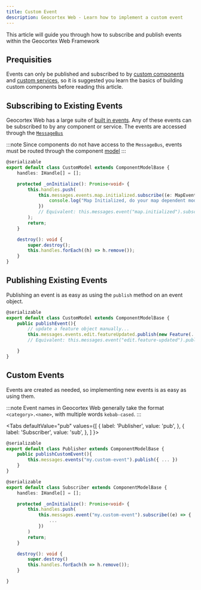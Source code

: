 ```yaml
---
title: Custom Event
description: Geocortex Web - Learn how to implement a custom event
---
```



This article will guide you through how to subscribe and publish events within the Geocortex Web Framework

## Prequisities

Events can only be published and subscribed to by [custom components](implement-component-with-ui.mdx) and [custom services](implement-service.mdx), so it is suggested you learn the basics of building custom components before reading this article.

## Subscribing to Existing Events

Geocortex Web has a large suite of [built in events](api-events.mdx). Any of these events can be subscribed to by any component or service. The events are accessed through the [`MessageBus`](TODO-api-concepts)

:::note
Since components do not have access to the `MessageBus`, events must be routed through the component [model](concepts-components-services.mdx#models)
:::

```ts
@serializable
export default class CustomModel extends ComponentModelBase {
    handles: IHandle[] = [];

    protected _onInitialize(): Promise<void> {
        this.handles.push(
            this.messages.events.map.initialized.subscribe((e: MapEvent) => {
                console.log("Map Initialized, do your map dependent model setup here.");
            })
            // Equivalent: this.messages.event("map.initialized").subscribe
        );
        return;
    }

    destroy(): void {
        super.destroy();
        this.handles.forEach((h) => h.remove());
    }
}
```

## Publishing Existing Events

Publishing an event is as easy as using the `publish` method on an event object.

```ts
@serializable
export default class CustomModel extends ComponentModelBase {
    public publishEvent(){
        // update a feature object manually...
        this.messages.events.edit.featureUpdated.publish(new Feature(...))
        // Equivalent: this.messages.event("edit.feature-updated").publish

    }
}
```

## Custom Events

Events are created as needed, so implementing new events is as easy as using them.

:::note
Event names in Geocortex Web generally take the format `<category>.<name>`, with multiple words `kebab-cased`.
:::

<Tabs
  defaultValue="pub"
  values={[
    { label: 'Publisher', value: 'pub', },
    { label: 'Subscriber', value: 'sub', },
  ]
}>
<TabItem value="pub">

```ts
@serializable
export default class Publisher extends ComponentModelBase {
    public publishCustomEvent(){
        this.messages.events("my.custom-event").publish({ ... })
    }
}
```

</TabItem>
<TabItem value="sub">

```ts
@serializable
export default class Subscriber extends ComponentModelBase {
    handles: IHandle[] = [];

    protected _onInitialize(): Promise<void> {
        this.handles.push(
            this.messages.event("my.custom-event").subscribe((e) => {
                ...
            })
        )
        return;
    }

    destroy(): void {
        super.destroy()
        this.handles.forEach(h => h.remove());
    }

}
```

</TabItem>
</Tabs>

